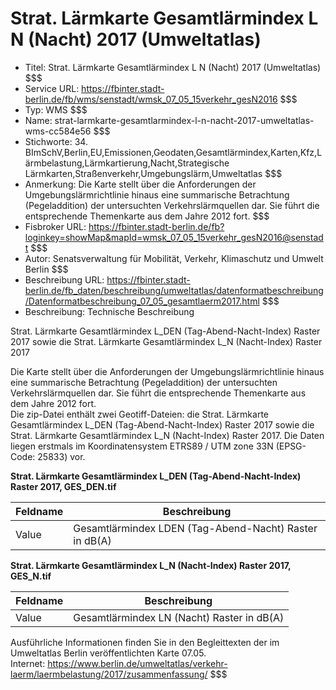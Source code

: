 # Strat. Lärmkarte Gesamtlärmindex L N (Nacht) 2017 (Umweltatlas)
- Titel: Strat. Lärmkarte Gesamtlärmindex L N (Nacht) 2017 (Umweltatlas) $$$
- Service URL: https://fbinter.stadt-berlin.de/fb/wms/senstadt/wmsk_07_05_15verkehr_gesN2016 $$$
- Typ: WMS $$$
- Name: strat-larmkarte-gesamtlarmindex-l-n-nacht-2017-umweltatlas-wms-cc584e56 $$$
- Stichworte: 34. BImSchV,Berlin,EU,Emissionen,Geodaten,Gesamtlärmindex,Karten,Kfz,Lärmbelastung,Lärmkartierung,Nacht,Strategische Lärmkarten,Straßenverkehr,Umgebungslärm,Umweltatlas $$$
- Anmerkung: Die Karte stellt über die Anforderungen der Umgebungslärmrichtlinie hinaus eine summarische Betrachtung (Pegeladdition) der untersuchten Verkehrslärmquellen dar. Sie führt die entsprechende Themenkarte aus dem Jahre 2012 fort. $$$
- Fisbroker URL: https://fbinter.stadt-berlin.de/fb?loginkey=showMap&mapId=wmsk_07_05_15verkehr_gesN2016@senstadt $$$
- Autor: Senatsverwaltung für Mobilität, Verkehr, Klimaschutz und Umwelt Berlin $$$
- Beschreibung URL: https://fbinter.stadt-berlin.de/fb_daten/beschreibung/umweltatlas/datenformatbeschreibung/Datenformatbeschreibung_07_05_gesamtlaerm2017.html $$$
- Beschreibung: Technische Beschreibung 

Strat. Lärmkarte Gesamtlärmindex L\_DEN (Tag-Abend-Nacht-Index) Raster 2017 sowie die Strat. Lärmkarte Gesamtlärmindex L\_N (Nacht-Index) Raster 2017

Die Karte stellt über die Anforderungen der Umgebungslärmrichtlinie hinaus eine summarische Betrachtung (Pegeladdition) der untersuchten Verkehrslärmquellen dar. Sie führt die entsprechende Themenkarte aus dem Jahre 2012 fort.  
Die zip-Datei enthält zwei Geotiff-Dateien: die Strat. Lärmkarte Gesamtlärmindex L\_DEN (Tag-Abend-Nacht-Index) Raster 2017 sowie die Strat. Lärmkarte Gesamtlärmindex L\_N (Nacht-Index) Raster 2017\. Die Daten liegen erstmals im Koordinatensystem ETRS89 / UTM zone 33N (EPSG-Code: 25833) vor.

**Strat. Lärmkarte Gesamtlärmindex L\_DEN (Tag-Abend-Nacht-Index) Raster 2017, GES\_DEN.tif**

| Feldname | Beschreibung                                           |
| -------- | ------------------------------------------------------ |
| Value    | Gesamtlärmindex LDEN (Tag-Abend-Nacht) Raster in dB(A) |

**Strat. Lärmkarte Gesamtlärmindex L\_N (Nacht-Index) Raster 2017, GES\_N.tif**

| Feldname | Beschreibung                               |
| -------- | ------------------------------------------ |
| Value    | Gesamtlärmindex LN (Nacht) Raster in dB(A) |

Ausführliche Informationen finden Sie in den Begleittexten der im Umweltatlas Berlin veröffentlichten Karte 07.05.  
Internet: https://www.berlin.de/umweltatlas/verkehr-laerm/laermbelastung/2017/zusammenfassung/ $$$
